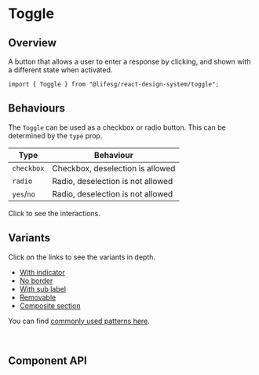 
<Meta of={ToggleStories} />

# Toggle

## Overview

A button that allows a user to enter a response by clicking, and shown with a different state when activated.

```tsx
import { Toggle } from "@lifesg/react-design-system/toggle";
```

<Canvas of={ToggleStories.Default} />

## Behaviours

The `Toggle` can be used as a checkbox or radio button. This can be determined by the `type` prop.

| Type       | Behaviour                         |
| ---------- | --------------------------------- |
| `checkbox` | Checkbox, deselection is allowed  |
| `radio`    | Radio, deselection is not allowed |
| `yes`/`no` | Radio, deselection is not allowed |

Click to see the interactions.

<Canvas of={ToggleStories.Behaviours} />

## Variants

Click on the links to see the variants in depth.

-   [With indicator](/docs/data-input-toggle-with-indicator--docs)
-   [No border](/docs/data-input-toggle-no-border--docs)
-   [With sub label](/docs/data-input-toggle-with-sub-label--docs)
-   [Removable](/docs/data-input-toggle-removable--docs)
-   [Composite section](/docs/data-input-toggle-with-composite-section--docs)

You can find [commonly used patterns here](/docs/data-input-toggle-common-patterns--docs).

<br />

## Component API

<PropsTable />

